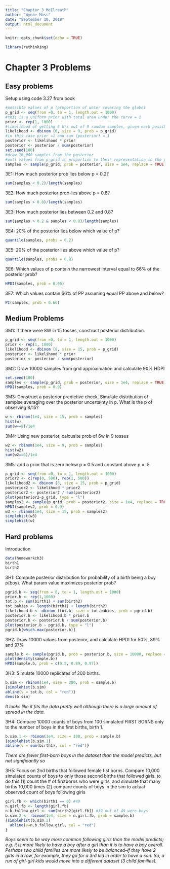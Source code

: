 ```yaml
---
title: "Chapter 3 McElreath"
author: "Wynne Moss"
date: "September 10, 2018"
output: html_document
---
```


```r
knitr::opts_chunk$set(echo = TRUE)
```

```r
library(rethinking)
```

# Chapter 3 Problems

## Easy problems

Setup using code 3.27 from book
```r
#possible values of p (proportion of water covering the globe)
p_grid <- seq(from =0, to = 1, length.out = 1000)
#this is a uniform prior with total area under the curve = 1
prior <- rep(1, 1000)
#likelihood of getting 6 W's out of 9 random samples, given each possible value of p in pgrid
likelihood <- dbinom (6, size = 9, prob = p_grid)
#in this case prior =1 and sum (posterior) = 1
posterior <- likelihood * prior
posterior <- posterior / sum(posterior)
set.seed(100)
#draw 10,000 samples from the posterior
#pull values from p_grid in proportion to their representation in the posterior distribution
samples <- sample(p_grid, prob = posterior, size = 1e4, replace = TRUE)
```

3E1: How much posterior prob lies below p = 0.2?
```r
sum(samples < 0.2)/length(samples)
```

3E2: How much posterior prob lies above p = 0.8?
```r
sum(samples > 0.8)/length(samples)
```

3E3: How much posterior lies between 0.2 and 0.8?
```r
sum(samples > 0.2 & samples < 0.8)/length(samples)
```

3E4: 20% of the posterior lies below which value of p?
```r
quantile(samples, probs = 0.2)
```

3E5: 20% of the posterior lies above which value of p?
```r
quantile(samples, probs = 0.8)
```

3E6: Which values of p contain the narrowest interval equal to 66% of the posterior prob?
```r
HPDI(samples, prob = 0.66)
```

3E7: Which values contain 66% of PP assuming equal PP above and below?
```r
PI(samples, prob = 0.66)
```

## Medium Problems

3M1: If there were 8W in 15 tosses, construct posterior distribution.
```r
p_grid <- seq(from =0, to = 1, length.out = 1000)
prior <- rep(1, 1000)
likelihood <- dbinom (8, size = 15, prob = p_grid)
posterior <- likelihood * prior
posterior <- posterior / sum(posterior)
```

3M2: Draw 10000 samples from grid approximation and calculate 90% HDPI
```r
set.seed(100)
samples <- sample(p_grid, prob = posterior, size = 1e4, replace = TRUE)
HPDI(samples, prob = 0.9)
```

3M3: Construct a posterior predictive check. Simulate distribution of samplse averaging over the posterior uncertainty in p. What is the p of observing 8/15?
```r
w <- rbinom(1e4, size = 15, prob = samples)
hist(w)
sum(w==8)/1e4
```

3M4: Using new posterior, calcualte prob of 6w in 9 tosses
```r
w2 <- rbinom(1e4, size = 9, prob = samples)
hist(w2)
sum(w2==6)/1e4
```

3M5: add a prior that is zero below p = 0.5 and constant above p = .5. 
```r
p_grid <- seq(from =0, to = 1, length.out = 1000)
prior2 <- c(rep(0, 500), rep(1, 500))
likelihood2 <- dbinom (8, size = 15, prob = p_grid)
posterior2 <- likelihood * prior2
posterior2 <- posterior2 / sum(posterior2)
plot(posterior2~p_grid, type = "l")
samples2 <- sample(p_grid, prob = posterior2, size = 1e4, replace = TRUE)
HPDI(samples2, prob = 0.9)
w3 <- rbinom(1e4, size = 15, prob = samples2)
simplehist(w3)
simplehist(w)
```

## Hard problems
Introduction
```r
data(homeworkch3)
birth1
birth2
```

3H1: Compute posterior distribution for probability of a birth being a boy p(boy). What param value maximizes posterior prob?
```r
pgrid.b <- seq(from = 0, to = 1, length.out = 1000)
prior.b <- rep(1,1000)
tot.b <- sum(birth1) + sum(birth2)
tot.babies <- length(birth1) + length(birth2)
likelihood.b <- dbinom (tot.b, size = tot.babies, prob = pgrid.b)
posterior.b <- likelihood.b * prior.b
posterior.b <- posterior.b / sum(posterior.b)
plot(posterior.b ~ pgrid.b, type = "l")
pgrid.b[which.max(posterior.b)]
```

3H2: Draw 10000 values from posterior, and calculate HPDI for 50%, 89% and 97%
```r
sample.b <- sample(pgrid.b, prob = posterior.b, size = 10000, replace = TRUE)
plot(density(sample.b))
HPDI(sample.b, prob = c(0.5, 0.89, 0.97))
```

3H3: Simulate 10000 replicates of 200 births. 
```r
b.sim <- rbinom(1e4, size = 200, prob = sample.b)
{simplehist(b.sim)
abline(v = tot.b, col = "red")}
dens(b.sim)
```

*It looks like it fits the data pretty well although there is a large amount of spread in the data.*

3H4: Compare 10000 counts of boys from 100 simulated FIRST BORNS only to the number of boys in the first births, birth 1.

```r
b.sim.1 <- rbinom(1e4, size = 100, prob = sample.b)
{simplehist(b.sim.1)
abline(v = sum(birth1), col = "red")}
```
*There are fewer first-born boys in the dataset than the model predicts, but not significantly so*

3H5: Focus on 2nd births that followed female fist borns. Compare 10,000 simulated counts of boys to only those second births that followed girls.  to do this (1) count the # of firstborns who were girls, and simulate that many births 10,000 times (2) compare counts of boys in the sim to actual observed count of boys following girls

```r
girl.fb <- which(birth1 == 0) #49
n.girl.fb <- length(girl.fb)
n.b.follow.girl <- sum(birth2[girl.fb]) #39 out of 49 were boys
b.sim.2 <- rbinom(1e4, size = n.girl.fb, prob = sample.b)
{simplehist(b.sim.2)
  abline(v=n.b.follow.girl, col = "red")
}
```

*Boys seem to be way more common following girls than the model predicts; e.g. it is more likely to have a boy after a girl than it is to have a boy overall. Perhaps two child families are more likely to be balanced--if they have 2 girls in a row, for example, they go for a 3rd kid in order to have a son. So, a run of girl-girl kids would move into a different dataset (3 child families).*